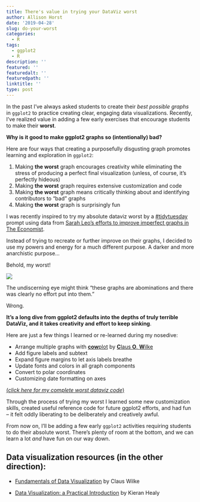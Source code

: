 ```yaml
---
title: There's value in trying your DataViz worst 
author: Allison Horst
date: '2019-04-28'
slug: do-your-worst
categories:
  - R
tags:
  - ggplot2
  - R
description: ''
featured: ''
featuredalt: ''
featuredpath: ''
linktitle: ''
type: post
---
```


In the past I've always asked students to create their *best possible graphs* in `ggplot2` to practice creating clear, engaging data visualizations. Recently, I've realized value in adding a few early exercises that encourage students to make their **worst**.

**Why is it good to make ggplot2 graphs so (intentionally) bad?**

Here are four ways that creating a purposefully disgusting graph promotes learning and exploration in `ggplot2`: 

1. Making **the worst** graph encourages creativity while eliminating the stress of producing a perfect final visualization (unless, of course, it's perfectly hideous)
2. Making **the worst** graph requires extensive customization and code
3. Making **the worst** graph means critically thinking about and identifying contributors to "bad" graphs
4. Making **the worst** graph is surprisingly fun

I was recently inspired to try my absolute dataviz worst by a [#tidytuesday](https://github.com/rfordatascience/tidytuesday) prompt using data from [Sarah Leo's efforts to improve imperfect graphs in The Economist](https://medium.economist.com/mistakes-weve-drawn-a-few-8cdd8a42d368). 

Instead of trying to recreate or further improve on their graphs, I decided to use my powers and energy for a much different purpose. A darker and more anarchistic purpose... 

Behold, my worst!

![](cowplot_test.png)

The undiscerning eye might think "these graphs are abominations and there was clearly no effort put into them." 

Wrong.

**It's a long dive from ggplot2 defaults into the depths of truly terrible DataViz, and it takes creativity and effort to keep sinking**. 

Here are just a few things I learned or re-learned during my nosedive:

- Arrange multiple graphs with [**cow**plot](https://cran.r-project.org/web/packages/cowplot/vignettes/introduction.html) by [**C**laus **O**. **W**ilke](https://github.com/clauswilke)
- Add figure labels and subtext
- Expand figure margins to let axis labels breathe
- Update fonts and colors in all graph components
- Convert to polar coordinates
- Customizing date formatting on axes

[(*click here for my complete worst dataviz code*)](https://github.com/allisonhorst/allison-tidy-tuesdays/tree/master/2019-%2004-16)

Through the process of trying my worst I learned some new customization skills, created useful reference code for future ggplot2 efforts, and had fun -- it felt oddly liberating to be deliberately and creatively awful. 

From now on, I'll be adding a few early `ggplot2` activities requiring students to do their absolute worst. There's plenty of room at the bottom, and we can learn a lot *and* have fun on our way down. 

## Data visualization resources (in the other direction):

- [Fundamentals of Data Visualization](https://serialmentor.com/dataviz/) by Claus Wilke

- [Data Visualization: a Practical Introduction](https://kieranhealy.org/publications/dataviz/) by Kieran Healy



